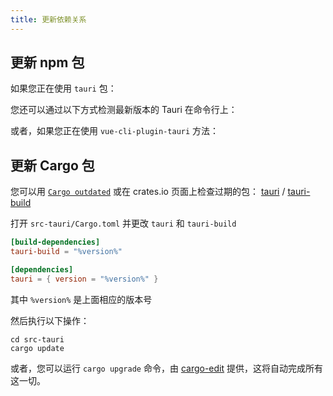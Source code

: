 ```yaml
---
title: 更新依赖关系
---
```



## 更新 npm 包

如果您正在使用 `tauri` 包：

<CommandTabs
	npm="npm install @tauri-apps/cli@latest @tauri-apps/api@latest"
	yarn="yarn up @tauri-apps/cli @tauri-apps/api"
	pnpm="pnpm update @tauri-apps/cli @tauri-apps/api --latest"
/>

您还可以通过以下方式检测最新版本的 Tauri 在命令行上：


<CommandTabs
	npm="npm outdated @tauri-apps/cli"
	yarn="yarn outdated @tauri-apps/cli"
	pnpm="pnpm outdated @tauri-apps/cli"
/>


或者，如果您正在使用 `vue-cli-plugin-tauri` 方法：


<CommandTabs
	npm="npm install vue-cli-plugin-tauri@latest"
	yarn="yarn up vue-cli-plugin-tauri"
	pnpm="pnpm update vue-cli-plugin-tauri --latest"
/>

## 更新 Cargo 包

您可以用 [`Cargo outdated`][] 或在 crates.io 页面上检查过期的包： [tauri][] / [tauri-build][]

打开 `src-tauri/Cargo.toml` 并更改 `tauri` 和 `tauri-build`

```toml
[build-dependencies]
tauri-build = "%version%"

[dependencies]
tauri = { version = "%version%" }
```
其中 `%version%` 是上面相应的版本号

然后执行以下操作：

```shell
cd src-tauri
cargo update
```

或者，您可以运行 `cargo upgrade` 命令，由 [ cargo-edit][] 提供，这将自动完成所有这一切。

[`cargo outdated`]: https://github.com/kbknapp/cargo-outdated
[tauri]: https://crates.io/crates/tauri/versions
[tauri-build]: https://crates.io/crates/tauri-build/versions
[cargo-edit]: https://github.com/killercup/cargo-edit
